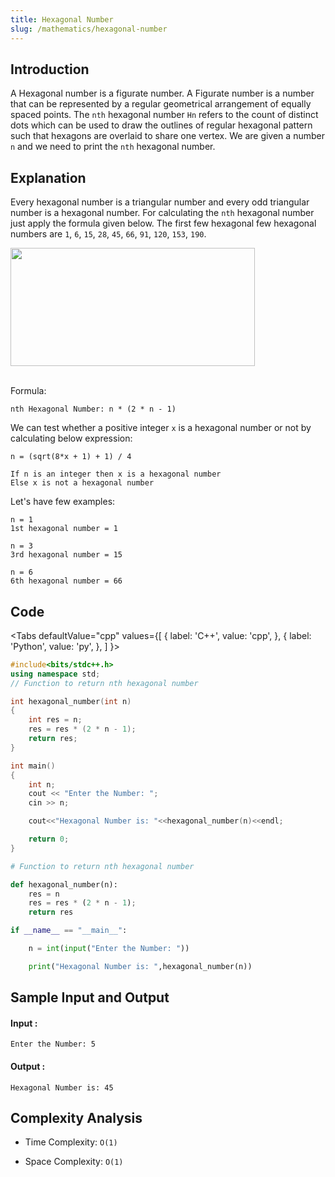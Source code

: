 ```yaml
---
title: Hexagonal Number
slug: /mathematics/hexagonal-number
---
```


## Introduction

A Hexagonal number is a figurate number. A Figurate number is a number that can be represented by a regular geometrical arrangement of equally spaced points. The `nth` hexagonal number `Hn` refers to the count of distinct dots which can be used to draw the outlines of regular hexagonal pattern such that hexagons are overlaid to share one vertex. We are given a number `n` and we need to print the `nth` hexagonal number.

## Explanation 

Every hexagonal number is a triangular number and every odd triangular number is a hexagonal number. For calculating the `nth` hexagonal number just apply the formula given below. The first few hexagonal few hexagonal numbers are `1`, `6`, `15`, `28`, `45`, `66`, `91`, `120`, `153`, `190`.

<img src="https://i.imgur.com/2JrXeU5.jpg" width="391" height="189" /><br/><br/>

Formula: 

```
nth Hexagonal Number: n * (2 * n - 1) 
```

We can test whether a positive integer `x` is a hexagonal number or not by calculating below expression:

```
n = (sqrt(8*x + 1) + 1) / 4

If n is an integer then x is a hexagonal number
Else x is not a hexagonal number 
```

Let's have few examples: 

```
n = 1
1st hexagonal number = 1

n = 3
3rd hexagonal number = 15

n = 6
6th hexagonal number = 66
```

## Code


<Tabs
  defaultValue="cpp"
  values={[
    { label: 'C++', value: 'cpp', },
    { label: 'Python', value: 'py', },
  ]
}>
<TabItem value="cpp">

```cpp
#include<bits/stdc++.h>
using namespace std;
// Function to return nth hexagonal number

int hexagonal_number(int n) 
{
    int res = n;
    res = res * (2 * n - 1);
    return res;
}

int main() 
{
    int n;
    cout << "Enter the Number: ";
    cin >> n;

    cout<<"Hexagonal Number is: "<<hexagonal_number(n)<<endl;

    return 0;
}
```
</TabItem>

<TabItem value="py">

```python   
# Function to return nth hexagonal number

def hexagonal_number(n):
    res = n
    res = res * (2 * n - 1);
    return res

if __name__ == "__main__":

    n = int(input("Enter the Number: "))

    print("Hexagonal Number is: ",hexagonal_number(n))
```
</TabItem>

</Tabs>

## Sample Input and Output

#### Input :

```
Enter the Number: 5
```

#### Output :

```
Hexagonal Number is: 45
```

## Complexity Analysis

- Time Complexity: `O(1)`

- Space Complexity: `O(1)`
